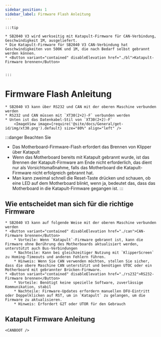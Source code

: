 ```yaml
---
sidebar_position: 1
sidebar_label: Firmware Flash Anleitung
---
```







    :::tip

    * SB2040 V3 wird werkseitig mit Katapult-Firmware für CAN-Verbindung, Geschwindigkeit 1M, ausgeliefert.
    * Die Katapult-Firmware für SB2040 V3 CAN-Verbindung hat Geschwindigkeiten von 500K und 1M, die nach Bedarf selbst gebrannt werden können.
    * <Button variant="contained" disableElevation href="./bl">Katapult-Firmware brennen</Button>


    :::

# Firmware Flash Anleitung

    * SB2040 V3 kann über RS232 und CAN mit der oberen Maschine verbunden werden
    * RS232 und CAN müssen mit `XT30(2+2)-F` verbunden werden
    * Unten ist das Datenkabel-Stil von `XT30(2+2)-F`
        <ImageView image={require('@site/docs/General/get-id/img/xt30.png').default} size="80%" align="left" />

:::danger Beachten Sie

* Das Motherboard-Firmware-Flash erfordert das Brennen von Klipper über Katapult
* Wenn das Motherboard bereits mit Katapult gebrannt wurde, ist das Brennen der Katapult-Firmware am Ende nicht erforderlich, das dient nur als Vorsichtsmaßnahme, falls das Motherboard die Katapult-Firmware nicht erfolgreich gebrannt hat.
* Man kann zweimal schnell die Reset-Taste drücken und schauen, ob eine LED auf dem Motherboard blinkt, wenn ja, bedeutet das, dass das Motherboard in die Katapult-Firmware gegangen ist.
:::

## Wie entscheidet man sich für die richtige Firmware

    * SB2040 V3 kann auf folgende Weise mit der oberen Maschine verbunden werden
    * <Button variant="contained" disableElevation href="./can">CAN-Firmware brennen</Button>
        * Vorteile: Wenn `Katapult`-Firmware gebrannt ist, kann die Firmware ohne Berührung des Motherboards aktualisiert werden, unterstützt auch Bus-Verbindungen
        * Nachteile: Kann bei gleichzeitiger Nutzung mit `KlipperScreen` zu Homing-Timeouts und anderen Fehlern führen.
        * Hinweis: Wenn Sie CAN verwenden möchten, stellen Sie sicher, dass die obere Maschine CAN unterstützt und benötigen UTOC oder ein Motherboard mit gebrannter Brücken-Firmware.
    * <Button variant="contained" disableElevation href="./rs232">RS232-Firmware brennen</Button>
        * Vorteile: Benötigt keine spezielle Software, zuverlässige Kommunikation, stabil
        * Nachteile: Firmware-Updates erfordern manuellen DFU-Eintritt oder Doppelklicken auf RST, um in `Katapult` zu gelangen, um die Firmware zu aktualisieren.
        * Hinweis: Erfordert G2T oder UTOR für den Gebrauch

## Katapult Firmware Anleitung

    
    <CANBOOT />